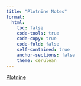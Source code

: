 ```yaml
---
title: "Plotnine Notes"
format: 
  html:
    toc: false
    code-tools: true  
    code-copy: true
    code-fold: false
    self-contained: true
    anchor-sections: false
    theme: cerulean
---
```


[Plotnine](https://plotnine.readthedocs.io/en/stable/api.html)